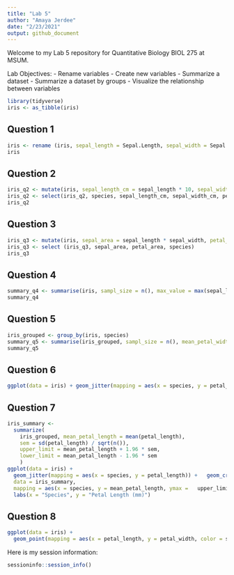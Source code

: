 ```yaml
---
title: "Lab 5"
author: "Amaya Jerdee"
date: "2/23/2021"
output: github_document
---
```


Welcome to my Lab 5 repository for Quantitative Biology BIOL 275 at MSUM.

Lab Objectives:
- Rename variables
- Create new variables 
- Summarize a dataset
- Summarize a dataset by groups
- Visualize the relationship between variables

```r
library(tidyverse)    
iris <- as_tibble(iris) 
```

## Question 1 
```r
iris <- rename (iris, sepal_length = Sepal.Length, sepal_width = Sepal.Width, petal_length = Petal.Length, petal_width = Petal.Width, species = Species)
iris
```

## Question 2 

```r
iris_q2 <- mutate(iris, sepal_length_cm = sepal_length * 10, sepal_width_cm = sepal_width * 10, petal_length_cm = petal_length * 10, petal_width_cm = petal_width * 10)
iris_q2 <- select(iris_q2, species, sepal_length_cm, sepal_width_cm, petal_length_cm, petal_width_cm)
iris_q2
```
## Question 3 

```r
iris_q3 <- mutate(iris, sepal_area = sepal_length * sepal_width, petal_area = petal_length * petal_width)
iris_q3 <- select (iris_q3, sepal_area, petal_area, species)
iris_q3
```

## Question 4 

```r
summary_q4 <- summarise(iris, sampl_size = n(), max_value = max(sepal_length), min_value = min(sepal_length), range = max_value - min_value, median = median(sepal_length), q1 = quantile(sepal_length, probs = 0.25), q3 = quantile(sepal_length, probs = 0.75), iqr = q3 - q1)
summary_q4
```
## Question 5 

```r
iris_grouped <- group_by(iris, species)
summary_q5 <- summarise(iris_grouped, sampl_size = n(), mean_petal_width = mean(petal_width), sd_petal_width = sd(petal_width), variance = var(petal_width), sem = mean_petal_width / sqrt(sampl_size), ci_lower = mean_petal_width - 2 * sem, ci_upper = mean_petal_width + 2 * sem)
summary_q5
```
## Question 6 

```r
ggplot(data = iris) + geom_jitter(mapping = aes(x = species, y = petal_length)) +labs(x = "Species", y = "Petal Length (mm)")
```
## Question 7 

```r
iris_summary <- 
  summarize(
    iris_grouped, mean_petal_length = mean(petal_length),
    sem = sd(petal_length) / sqrt(n()), 
    upper_limit = mean_petal_length + 1.96 * sem,
    lower_limit = mean_petal_length - 1.96 * sem
    )
ggplot(data = iris) + 
  geom_jitter(mapping = aes(x = species, y = petal_length)) +   geom_crossbar(
  data = iris_summary,
  mapping = aes(x = species, y = mean_petal_length, ymax =   upper_limit, ymin = lower_limit), color = "red") + 
  labs(x = "Species", y = "Petal Length (mm)")
```

## Question 8 

```r
ggplot(data = iris) + 
  geom_point(mapping = aes(x = petal_length, y = petal_width, color = species), alpha = 0.8) + labs(x = "Petal Length (mm)", y = "Petal Width (mm)", color = "Species") 
```
Here is my session information:

```r
sessioninfo::session_info()
```

